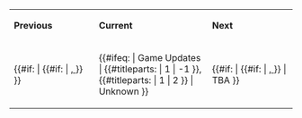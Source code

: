 {| class="wikitable" style="text-align: center; width: 75%; margin: auto;"
|- style="background-color: #ddeeff;" 
| style="width: 30%;" |'''Previous'''
| style="width: 40%;" |'''Current'''
| style="width: 30%;" |'''Next''' 
|-
| {{#if: {{{PrevYear|}}} | {{#if: {{{PrevDate|}}} | [[Game Updates/{{{PrevYear}}}/{{{PrevDate}}}|{{{PrevDate}}}, {{{PrevYear}}}]] }} }}
| {{#ifeq: {{ROOTPAGENAME}} | Game Updates | {{#titleparts: {{PAGENAME}} | 1 | -1 }}, {{#titleparts: {{PAGENAME}} | 1 | 2 }} | Unknown }}
| {{#if: {{{NextYear|}}} | {{#if: {{{NextDate|}}} | [[Game Updates/{{{NextYear}}}/{{{NextDate}}}|{{{NextDate}}}, {{{NextYear}}}]] }} | TBA }}
|}